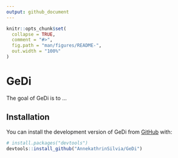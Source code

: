 ```yaml
---
output: github_document
---
```


<!-- README.md is generated from README.Rmd. Please edit that file -->

```r
knitr::opts_chunk$set(
  collapse = TRUE,
  comment = "#>",
  fig.path = "man/figures/README-",
  out.width = "100%"
)
```

# GeDi

<!-- badges: start -->
<!-- badges: end -->

The goal of GeDi is to ...

## Installation

You can install the development version of GeDi from [GitHub](https://github.com/) with:

``` r
# install.packages("devtools")
devtools::install_github("AnnekathrinSilvia/GeDi")
```



